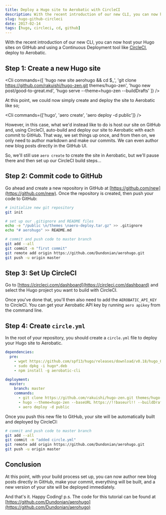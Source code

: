 ```yaml
---
title: Deploy a Hugo site to Aerobatic with CircleCI
description: With the recent introduction of our new CLI, you can now host your Hugo sites on GitHub and using a Continuous Deployment tool like CircleCI, deploy to Aerobatic.
slug: hugo-github-circleci
date: 2017-02-14
tags: [hugo, circleci, cd, github]
---
```



With the recent introduction of our new CLI, you can now host your Hugo sites on GitHub and using a Continuous Deployment tool like [CircleCI](https://circleci.com), deploy to Aerobatic.

## Step 1: Create a new Hugo site

<Cli
  commands={[
    'hugo new site aerohugo && cd $_',
    'git clone https://github.com/rakuishi/hugo-zen.git themes/hugo-zen',
    'hugo new post/good-to-great.md',
    'hugo serve --theme=hugo-zen --buildDrafts'
  ]}
/>

At this point, we could now simply create and deploy the site to Aerobatic like so;

<Cli commands={['hugo', 'aero create', 'aero deploy -d public']} />

However, in this case, what we'd instead like to do is host our site on GitHub and, using CircleCI, auto-build and deploy our site to Aerobatic with each commit to GitHub. That way, we set things up once, and from then on, we only need to author markdown and make our commits. We can even author new blog posts directly in the GitHub UI.

So, we'll still use `aero create` to create the site in Aerobatic, but we'll pause there and then set up our CircleCI build steps...

## Step 2: Commit code to GitHub

Go ahead and create a new repository in GitHub at [https://github.com/new](https://github.com/new). Once the repository is created, then push your code to GitHub:

```bash
# initialize new git repository
git init

# set up our .gitignore and README files
echo -e "/public \n/themes \naero-deploy.tar.gz" >> .gitignore
echo "# aerohugo" >> README.md

# commit and push code to master branch
git add --all
git commit -m "first commit"
git remote add origin https://github.com/Dundonian/aerohugo.git
git push -u origin master
```

## Step 3: Set Up CircleCI

Go to [https://circleci.com/dashboard](https://circleci.com/dashboard) and select the Hugo project you want to build with CircleCI.

Once you've done that, you'll then also need to add the `AEROBATIC_API_KEY` to CircleCI. You can get your Aerobatic API key by running `aero apikey` from the command line.

<MdxImage screenshot src="/img/circle-ci-env-var.png" alt="Aerobatic API Key" />

## Step 4: Create `circle.yml`

In the root of your repository, you should create a `circle.yml` file to deploy your Hugo site to Aerobatic.

```yaml
dependencies:
  pre:
    - wget https://github.com/spf13/hugo/releases/download/v0.18/hugo_0.18-64bit.deb
    - sudo dpkg -i hugo*.deb
    - npm install -g aerobatic-cli

deployment:
  master:
    branch: master
    commands:
      - git clone https://github.com/rakuishi/hugo-zen.git themes/hugo-zen
      - hugo --theme=hugo-zen --baseURL https://!!baseurl!! --buildDrafts
      - aero deploy -d public
```

Once you push this new file to GitHub, your site will be automatically built and deployed by CircleCI:

```bash
# commit and push code to master branch
git add --all
git commit -m "added circle.yml"
git remote add origin https://github.com/Dundonian/aerohugo.git
git push -u origin master
```

<MdxImage screenshot src="/img/aero-deploy.png" alt="Aerobatic Deploy" />

## Conclusion

At this point, with your build process set up, you can now author new blog posts directly in GitHub, make your commit, everything will be built, and a new version of your site will be deployed immediately.

<MdxImage screenshot src="/img/author-gh.png" alt="Author in GitHub" />

And that's it. Happy Coding! p.s. The code for this tutorial can be found at [https://github.com/Dundonian/aerohugo](https://github.com/Dundonian/aerohugo)
